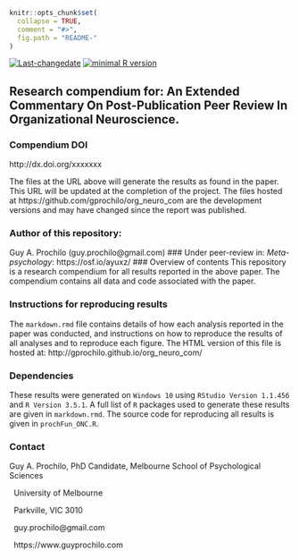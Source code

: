 <!-- rmarkdown v1 -->

```r
knitr::opts_chunk$set(
  collapse = TRUE,
  comment = "#>",
  fig.path = "README-"
)
```
[![Last-changedate](https://img.shields.io/badge/last%20change-`r gsub('-', '--', Sys.Date())`-brightgreen.svg)](https://github.com/adamhsparks/rice.awd.pests/commits/master)
[![minimal R version](https://img.shields.io/badge/R%3E%3D-`r as.character(getRversion())`-brightgreen.svg)](https://cran.r-project.org/)

## Research compendium for: An Extended Commentary On Post-Publication Peer Review In Organizational Neuroscience.

### Compendium DOI

http://dx.doi.org/xxxxxxx

The files at the URL above will generate the results as found in the paper. This URL will be updated at the completion of the project. The files hosted at https://github.com/gprochilo/org_neuro_com are the development versions and may have changed since the report was published.

### Author of this repository:
Guy A. Prochilo (guy.prochilo@gmail.com)
### Under peer-review in: 
_Meta-psychology_: https://osf.io/ayuxz/
### Overview of contents
This repository is a research compendium for all results reported in the above paper. The compendium contains all data and code associated with the paper. 

### Instructions for reproducing results

The `markdown.rmd` file contains details of how each analysis reported in the paper was conducted, and instructions on how to reproduce the results of all analyses and to reproduce each figure. The HTML version of this file is hosted at: http://gprochilo.github.io/org_neuro_com/

### Dependencies
These results were generated on `Windows 10`  using `RStudio Version 1.1.456` and `R Version 3.5.1`. A full list of `R` packages used to generate these results are given in `markdown.rmd`. The source code for reproducing all results is given in `prochFun_ONC.R`.

### Contact
Guy A. Prochilo, PhD Candidate, Melbourne School of Psychological Sciences

&nbsp;
University of Melbourne

&nbsp;
Parkville, VIC 3010

&nbsp;
guy.prochilo@gmail.com

&nbsp;
https://www.guyprochilo.com